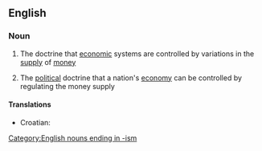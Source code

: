 ==English==

===Noun===
{{wikipedia}}
{{en-noun|-}}

#{{economics}} The doctrine that [[economic]] systems are controlled by variations in the [[supply]] of [[money]]
#{{economics}} The [[political]] doctrine that a nation's [[economy]] can be controlled by regulating the money supply

====Translations====
{{top}}
*Croatian: {{t|hr|monetarizam|m}}
{{mid}}
{{bottom}}

[[Category:English nouns ending in -ism]]